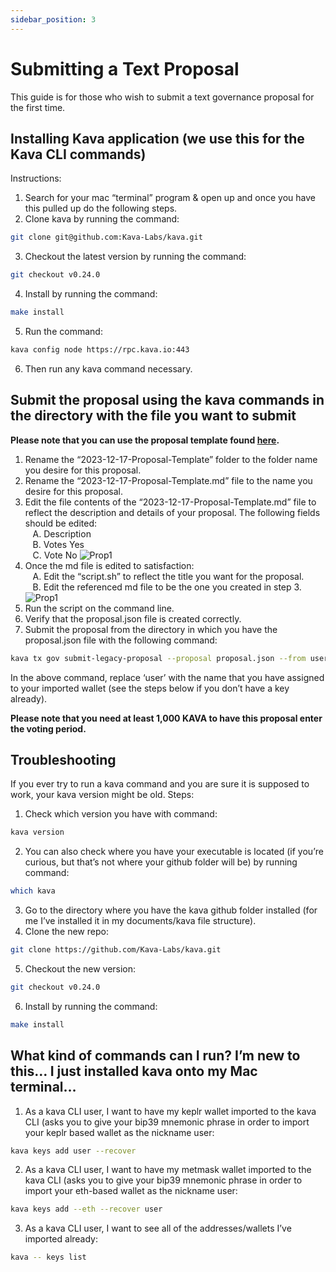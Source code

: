 ```yaml
---
sidebar_position: 3
---
```


# Submitting a Text Proposal

This guide is for those who wish to submit a text governance proposal for the first time.

## Installing Kava application (we use this for the Kava CLI commands)

Instructions:

1. Search for your mac “terminal” program & open up and once you have this pulled up do the following steps.
2. Clone kava by running the command:

```sh
git clone git@github.com:Kava-Labs/kava.git
```

3. Checkout the latest version by running the command:

```sh
git checkout v0.24.0
```

4. Install by running the command:

```sh
make install
```

5. Run the command:

```sh
kava config node https://rpc.kava.io:443
```

6. Then run any kava command necessary.

## Submit the proposal using the kava commands in the directory with the file you want to submit

**Please note that you can use the proposal template found [here](https://github.com/Kava-Labs/kava-governance-public/tree/main/kava-15/gov/2023-12-17-Proposal-Template).**

1. Rename the “2023-12-17-Proposal-Template” folder to the folder name you desire for this proposal.
2. Rename the “2023-12-17-Proposal-Template.md” file to the name you desire for this proposal.
3. Edit the file contents of the “2023-12-17-Proposal-Template.md” file to reflect the description and details of your proposal. The following fields should be edited:  
   &nbsp;&nbsp;&nbsp;A. Description  
   &nbsp;&nbsp;&nbsp;B. Votes Yes  
   &nbsp;&nbsp;&nbsp;C. Vote No
   ![Prop1](static/prop1.png)
4. Once the md file is edited to satisfaction:  
   &nbsp;&nbsp;&nbsp;A. Edit the “script.sh” to reflect the title you want for the proposal.  
   &nbsp;&nbsp;&nbsp;B. Edit the referenced md file to be the one you created in step 3.  
   ![Prop1](static/prop2.png)
5. Run the script on the command line.
6. Verify that the proposal.json file is created correctly.
7. Submit the proposal from the directory in which you have the proposal.json file with the following command:

```sh
kava tx gov submit-legacy-proposal --proposal proposal.json --from user --gas auto --gas-adjustment 1.2 --gas-prices 0.01ukava --node https://rpc.kava.io:443 --chain-id kava_2222-10 --broadcast-mode sync
```

In the above command, replace ‘user’ with the name that you have assigned to your imported wallet (see the steps below if you don’t have a key already).

**Please note that you need at least 1,000 KAVA to have this proposal enter the voting period.**

## Troubleshooting

If you ever try to run a kava command and you are sure it is supposed to work, your kava version might be old.
Steps:

1. Check which version you have with command:

```sh
kava version
```

2. You can also check where you have your executable is located (if you’re curious, but that’s not where your github folder will be) by running command:

```sh
which kava
```

3. Go to the directory where you have the kava github folder installed (for me I’ve installed it in my documents/kava file structure).
4. Clone the new repo:

```sh
git clone https://github.com/Kava-Labs/kava.git
```

5. Checkout the new version:

```sh
git checkout v0.24.0
```

6. Install by running the command:

```sh
make install
```

## What kind of commands can I run? I’m new to this… I just installed kava onto my Mac terminal…

1. As a kava CLI user, I want to have my keplr wallet imported to the kava CLI (asks you to give your bip39 mnemonic phrase in order to import your keplr based wallet as the nickname user:

```sh
kava keys add user --recover
```

2. As a kava CLI user, I want to have my metmask wallet imported to the kava CLI (asks you to give your bip39 mnemonic phrase in order to import your eth-based wallet as the nickname user:

```sh
kava keys add --eth --recover user
```

3. As a kava CLI user, I want to see all of the addresses/wallets I’ve imported already:

```sh
kava -- keys list
```
